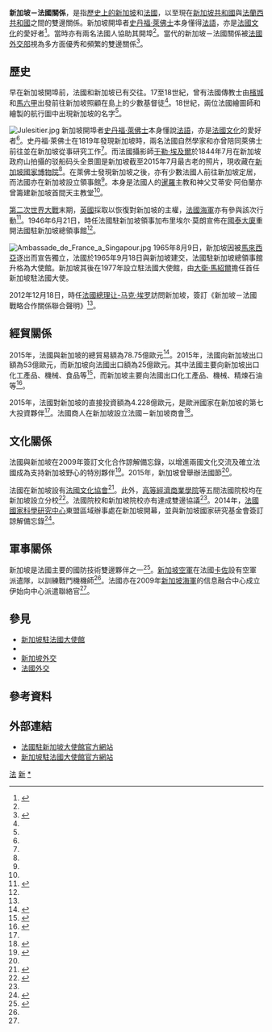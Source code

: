 {{noteTA
|1=zh-cn:信息; zh-tw:資訊; zh-hk:資訊;
}}
{{Infobox bilateral relations|新加坡－法國|Singapore|France|mission1=[[新加坡駐法國大使館|新加坡駐法國大使館]]|mission2={{Link-fr|法國駐新加坡大使館|Ambassade de France à Singapour}}|envoytitle1=[[新加坡駐法國大使列表|大使]]|envoy1=[[陳育初|陳育初]]|envoytitle2=[[法國駐新加坡大使列表|大使]]|envoy2=[[本傑明·杜伯拉特|本傑明·杜伯拉特]]|map=Singapore France Locator.png
}}
'''新加坡－法國關係'''，是指[[新加坡歷史|歷史上的新加坡]]和[[法國歷史|法國]]，以至現在[[新加坡共和國|新加坡共和國]]與[[法蘭西共和國|法蘭西共和國]]之間的雙邊關係。新加坡開埠者[[史丹福·萊佛士|史丹福·萊佛士]]本身懂得[[法語|法語]]，亦是[[法國文化|法國文化]]的愛好者<ref name="book">{{cite book|title=The French in Singapore: An Illustrated History (1819-today)|last=Pilon|first=Maxime|coauthors=Danièle Weiler|publisher=Editions Didler Millet Pte Ltd|ISBN=978-981-4260-44-2}}</ref>。當時亦有兩名法國人協助其開埠<ref name="book" />。當代的新加坡－法國關係被[[法國外交部|法國外交部]]視為多方面優秀和頻繁的雙邊關係<ref>{{cite web|url=http://www.ambafrance-sg.org/Political-Relations|title=Political Relations|publisher=Embassy of France in Singapore|accessdate=2015-06-29|archive-date=2017-01-29|archive-url=https://web.archive.org/web/20170129001304/http://www.ambafrance-sg.org/Political-Relations|dead-url=no}}</ref>。

==歷史==
早在新加坡開埠前，法國和新加坡已有交往。17至18世紀，曾有法國傳教士由[[檳城|檳城]]和[[馬六甲|馬六甲]]出發前往新加坡照顧在島上的少數基督徒<ref name="book" />。18世紀，兩位法國繪圖師{{link-fr|讓-巴蒂斯特·迪亞皮斯·迪·曼利維勒|Jean-Baptiste d'Après de Mannevillette}}和{{le|雅克-尼古拉斯·贝林|Jacques-Nicolas Bellin}}繪製的航行圖中出現新加坡的名字<ref name="book" />。

[[File:Julesitier.jpg|left]]
新加坡開埠者[[史丹福·萊佛士|史丹福·萊佛士]]本身懂說[[法語|法語]]，亦是[[法國文化|法國文化]]的愛好者<ref name="book" />。史丹福·萊佛士在1819年發現新加坡時，兩名法國自然學家{{le|皮埃爾-梅達德·戴亞德|Pierre-Médard Diard}}和{{le|阿爾弗雷德·杜化舍爾|Alfred Duvaucel}}亦曾陪同萊佛士前往並在新加坡從事研究工作<ref name="book" />。而法國攝影師[[于勒·埃及爾|于勒·埃及爾]]於1844年7月在新加坡政府山拍攝的驳船码头全景圖是新加坡截至2015年7月最古老的照片，現收藏在[[新加坡國家博物院|新加坡國家博物院]]<ref name="book" />。在萊佛士發現新加坡之後，亦有少數法國人前往新加坡定居，而法國亦在新加坡設立領事館<ref name="book" />。本身是法國人的[[暹羅|暹羅]]主教{{le|讓-巴蒂斯特·巴拉蓋爾|Jean-Baptiste Pallegoix}}和神父艾蒂安·阿伯蘭亦曾籌建新加坡首間天主教堂<ref name="book" />。

[[第二次世界大戰|第二次世界大戰]]末期，[[英國|英國]]採取{{le|泰德威斯行動|Operation Tiderace}}以恢復對新加坡的主權，[[法國海軍|法國海軍]]亦有參與該次行動<ref>{{Cite book| first=Keith| last=Park| url=http://www.ibiblio.org/hyperwar/UN/UK/LondonGazette/39202.pdf| title=Air Operations in South East Asia 3rd May 1945 to 12th September 1945| location=London| publisher=War Office| date=1946-08| access-date=2015-07-04| archive-date=2019-01-02| archive-url=https://web.archive.org/web/20190102012209/http://www.ibiblio.org/hyperwar/UN/UK/LondonGazette/39202.pdf| dead-url=no}}</ref>。1946年6月21日，時任法國駐新加坡領事加布里埃尔·莫朗宣佈在[[國泰大廈|國泰大廈]]重開法國駐新加坡總領事館<ref name="book" />。

[[File:Ambassade_de_France_a_Singapour.jpg|right]]
1965年8月9日，新加坡因被[[馬來西亞|馬來西亞]]逐出而宣告獨立，法國於1965年9月18日與新加坡建交，法國駐新加坡總領事館升格為大使館。新加坡其後在1977年設立駐法國大使館，由[[大衛·馬紹爾|大衛·馬紹爾]]擔任首任新加坡駐法國大使。

2012年12月18日，時任[[法國總理|法國總理]][[让-马克·埃罗|让-马克·埃罗]]訪問新加坡，簽訂《新加坡－法國戰略合作關係聯合聲明》<ref name="mfa" />。

==經貿關係==
2015年，法國與新加坡的總貿易額為78.75億歐元<ref name="#1">{{Cite web |url=http://www.ambafrance-sg.org/Economic-Relations |title=存档副本 |access-date=2015-07-04 |archive-date=2017-03-30 |archive-url=https://web.archive.org/web/20170330135939/http://www.ambafrance-sg.org/Economic-Relations |dead-url=no }}</ref>。2015年，法國向新加坡出口額為53億歐元，而新加坡向法國出口額為25億歐元。其中法國主要向新加坡出口化工產品、機械、食品等<ref name="oec1">{{cite web|url=https://atlas.media.mit.edu/zh/explore/tree_map/hs/export/fra/sgp/show/2012/|title=产品法国出口到新加坡 (2012)（原网页标题如此）|publisher=The Observatory of Economic Complexity|accessdate=2015-07-04|archive-date=2015-07-11|archive-url=https://web.archive.org/web/20150711190253/https://atlas.media.mit.edu/zh/explore/tree_map/hs/export/fra/sgp/show/2012/|dead-url=no}}</ref>，而新加坡主要向法國出口化工產品、機械、精煉石油等<ref name="oec2">{{cite web|url=https://atlas.media.mit.edu/zh/explore/tree_map/hs/export/sgp/fra/show/2012/|title=产品新加坡出口到法国 (2012)（原网页标题如此）|publisher=The Observatory of Economic Complexity|accessdate=2015-07-04|archive-date=2015-07-11|archive-url=https://web.archive.org/web/20150711210609/https://atlas.media.mit.edu/zh/explore/tree_map/hs/export/sgp/fra/show/2012/|dead-url=no}}</ref>。

2015年，法國對新加坡的直接投資額為4.228億歐元，是歐洲國家在新加坡的第七大投資夥伴<ref name="#1"/>。法國商人在新加坡設立法國－新加坡商會<ref name="mfa">{{cite web|url=http://www.mfa.gov.sg/content/mfa/countries_and_region/europe.html|title=Europe|publisher=Ministry of Foreign Affairs, Singapore|accessdate=2015-07-04|archive-date=2019-11-30|archive-url=https://web.archive.org/web/20191130105759/https://www.mfa.gov.sg/content/mfa/countries_and_region/europe.html|dead-url=no}}</ref>。

==文化關係==
法國與新加坡在2009年簽訂文化合作諒解備忘錄，以增進兩國文化交流及確立法國成為支持新加坡野心的特別夥伴<ref name="ce">{{cite web|url=http://www.ambafrance-sg.org/Economic-Relations|title=Cultural exchanges between France and Singapore|publisher=Embassy of France in Singapore|accessdate=2015-07-04|archive-date=2017-03-30|archive-url=https://web.archive.org/web/20170330135939/http://www.ambafrance-sg.org/Economic-Relations|dead-url=no}}</ref>。2015年，新加坡曾舉辦法國節<ref name="ce" />。

法國在新加坡設有[[法國文化協會|法國文化協會]]<ref>{{cite web|url=http://www.alliancefrancaise.org.sg/|title=Alliance Francaise de Singapour|work=Alliance Francaise de Singapour|accessdate=2015-07-04|archive-date=2021-02-10|archive-url=https://web.archive.org/web/20210210220353/https://www.alliancefrancaise.org.sg/|dead-url=no}}</ref>。此外，[[高等經濟商業學院|高等經濟商業學院]]等五間法國院校均在新加坡設立分校<ref name="he">{{cite web|url=http://www.ambafrance-sg.org/Higher-Education-3568|title=Franco-Singaporean cooperation in higher education|publisher=Embassy of France in Singapore|accessdate=2015-07-04|archive-date=2016-08-29|archive-url=https://web.archive.org/web/20160829200314/http://www.ambafrance-sg.org/Higher-Education-3568|dead-url=no}}</ref>。法國院校和新加坡院校亦有達成雙邊協議<ref name="he" />。2014年，[[法國國家科學研究中心|法國國家科學研究中心]]東盟區域辦事處在新加坡開幕，並與新加坡國家研究基金會簽訂諒解備忘錄<ref>{{cite web|url=http://www.ambafrance-sg.org/Franco-Singaporean-laboratories|title=Franco-Singaporean laboratories and bilateral scientific agreements|publisher=Embassy of France in Singapore|accessdate=2015-07-04|archive-date=2016-09-02|archive-url=https://web.archive.org/web/20160902093005/http://www.ambafrance-sg.org/Franco-Singaporean-laboratories|dead-url=no}}</ref>。
==軍事關係==
新加坡是法國主要的國防技術雙邊夥伴之一<ref name="mc">{{cite web|url=http://www.ambafrance-sg.org/Military-Coorperation|title=Military Cooperation|work=Embassy of France in Singapore|accessdate=2015-07-04|archive-date=2016-07-31|archive-url=https://web.archive.org/web/20160731124456/http://www.ambafrance-sg.org/Military-Coorperation|dead-url=no}}</ref>。[[新加坡空軍|新加坡空軍]]在法國[[卡佐|卡佐]]設有空軍派遣隊，以訓練戰鬥機機師<ref name="mc" />。法國亦在2009年[[新加坡海軍|新加坡海軍]]的信息融合中心成立伊始向中心派遣聯絡官<ref name="mc" />。

==參見==
{{portal box|國際關係|新加坡|法國}}
*[[新加坡駐法國大使館|新加坡駐法國大使館]]
*{{Link-fr|法國駐新加坡大使館|Ambassade de France à Singapour}}
*[[新加坡外交|新加坡外交]]
*[[法國外交|法國外交]]

==參考資料==
{{reflist|2}}

==外部連結==
*[http://www.ambafrance-sg.org/ 法國駐新加坡大使館官方網站] {{Wayback|url=http://www.ambafrance-sg.org/ |date=20161207203340 }}{{en icon}}{{fr icon}}
*[http://www.mfa.gov.sg/content/mfa/overseasmission/paris.html 新加坡駐法國大使館官方網站] {{Wayback|url=http://www.mfa.gov.sg/content/mfa/overseasmission/paris.html |date=20171027070332 }}{{en icon}}{{fr icon}}
{{新加坡外交}}
{{法國外交}}
[[Category:新加坡雙邊關係|法]]
[[Category:法國雙邊關係|新]]
[[Category:新加坡－法國關係|*]]